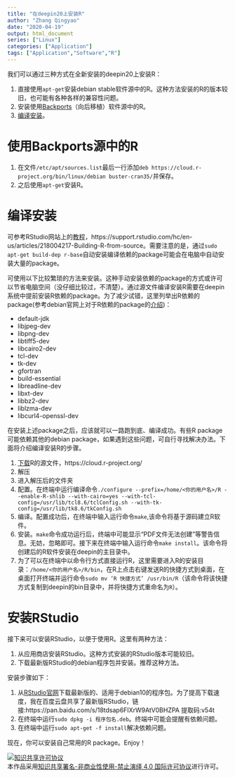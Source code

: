 ```yaml
---
title: "在deepin20上安装R"
author: "Zhang Qingyao"
date: "2020-04-19"
output: html_document
series: ["Linux"]
categories: ["Application"]
tags: ["Application","Software","R"]
---
```

我们可以通过三种方式在全新安装的deepin20上安装R：

1. 直接使用`apt-get`安装debian stable软件源中的R。这种方法安装的R的版本较旧，也可能有各种各样的兼容性问题。
2. 安装使用[Backports](https://backports.debian.org/Instructions/)（向后移植）软件源中的R。
3. [编译安装](https://thoughtbot.com/blog/the-magic-behind-configure-make-make-install)。

# 使用Backports源中的R

1. 在文件`/etc/apt/sources.list`最后一行添加`deb https://cloud.r-project.org/bin/linux/debian buster-cran35/`并保存。
2. 之后使用`apt-get`安装R。

# 编译安装

可参考RStudio网站上的[教程](https://support.rstudio.com/hc/en-us/articles/218004217-Building-R-from-source)，https://support.rstudio.com/hc/en-us/articles/218004217-Building-R-from-source。需要注意的是，通过`sudo apt-get build-dep r-base`自动安装编译依赖的package可能会在电脑中自动安装大量的package。

可使用以下比较繁琐的方法来安装。这种手动安装依赖的package的方式或许可以节省电脑空间（没仔细比较过，不清楚）。通过源文件编译安装R需要在deepin系统中提前安装R依赖的package。为了减少试错，这里列举出R依赖的package(参考debian官网上对于R依赖的package的[介绍](https://packages.debian.org/buster/r-base-core))：

- default-jdk
- libjpeg-dev
- libpng-dev
- libtiff5-dev
- libcairo2-dev
- tcl-dev
- tk-dev
- gfortran
- build-essential
- libreadline-dev
- libxt-dev
- libbz2-dev
- liblzma-dev
- libcurl4-openssl-dev

在安装上述package之后，应该就可以一路跑到底、编译成功。有些R package可能依赖其他的debian package，如果遇到这些问题，可自行寻找解决办法。下面将介绍编译安装R的步骤。

1. [下载](https://cloud.r-project.org/)R的源文件，https://cloud.r-project.org/
2. 解压
3. 进入解压后的文件夹
4. 配置。在终端中运行编译命令`./configure --prefix=/home/<你的用户名>/R --enable-R-shlib --with-cairo=yes --with-tcl-config=/usr/lib/tcl8.6/tclConfig.sh --with-tk-config=/usr/lib/tk8.6/tkConfig.sh`
5. 编译。配置成功后，在终端中输入运行命令`make`,该命令将基于源码建立R软件。
6. 安装。`make`命令成功运行后，终端中可能显示“PDF文件无法创建”等警告信息。无妨，忽略即可。接下来在终端中输入运行命令`make install`。该命令将创建后的R软件安装在deepin的主目录中。
7. 为了可以在终端中以命令行方式直接运行R，这里需要进入R的安装目录：`/home/<你的用户名>/R/bin`，在R上点击右键发送R的快捷方式到桌面，在桌面打开终端并运行命令`sudo mv ‘R 快捷方式’ /usr/bin/R`（该命令将该快捷方式复制到deepin的bin目录中，并将快捷方式重命名为`R`）。

# 安装RStudio

接下来可以安装RStudio，以便于使用R。这里有两种方法：

1. 从应用商店安装RStudio。这种方式安装的RStudio版本可能较旧。
2. 下载最新版RStudio的debian程序包并安装。推荐这种方法。

安装步骤如下：

1. 从[RStudio官网](https://rstudio.com/products/rstudio/download/)下载最新版的、适用于debian10的程序包。为了提高下载速度，我在百度云盘共享了最新版RStudio，链接:https://pan.baidu.com/s/18tdsap6FIXrW9AtV0BHZPA 提取码:v54t
2. 在终端中运行`sudo dpkg -i 程序包名.deb`。终端中可能会提醒有依赖问题。
3. 在终端中运行`sudo apt-get -f install`解决依赖问题。

现在，你可以安装自己常用的R package。Enjoy！

<a rel="license" href="http://creativecommons.org/licenses/by-nc-nd/4.0/"><img alt="知识共享许可协议" style="border-width:0" src="https://i.creativecommons.org/l/by-nc-nd/4.0/88x31.png" /></a><br />本作品采用<a rel="license" href="http://creativecommons.org/licenses/by-nc-nd/4.0/">知识共享署名-非商业性使用-禁止演绎 4.0 国际许可协议</a>进行许可。
